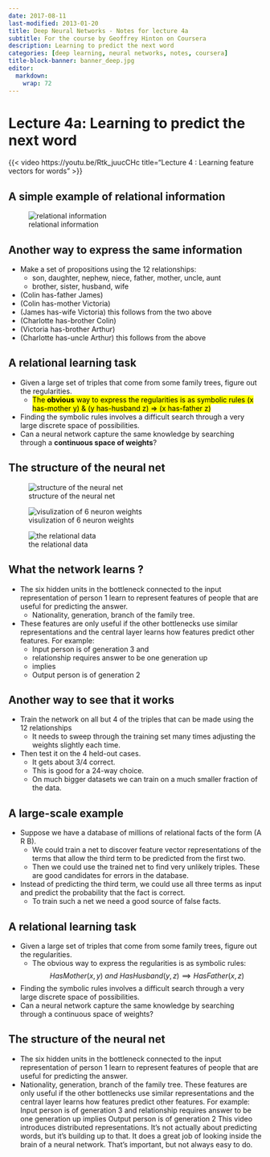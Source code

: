 ```yaml
---
date: 2017-08-11
last-modified: 2013-01-20
title: Deep Neural Networks - Notes for lecture 4a
subtitle: For the course by Geoffrey Hinton on Coursera
description: Learning to predict the next word 
categories: [deep learning, neural networks, notes, coursera] 
title-block-banner: banner_deep.jpg
editor: 
  markdown: 
    wrap: 72
---
```



# Lecture 4a: Learning to predict the next word 


::: column-margin
{{< video https://youtu.be/Rtk_juucCHc  title="Lecture 4 : Learning feature vectors for words"  >}}
:::

## A simple example of relational information  

::: column-margin
![relational information](relational_information_1.png)
:::

## Another way to express the same information 

- Make a set of propositions using the 12 relationships:
  - son, daughter, nephew, niece, father, mother, uncle, aunt
  - brother, sister, husband, wife 
- (Colin has-father James)
- (Colin has-mother Victoria)
- (James has-wife Victoria) this follows from the two above
- (Charlotte has-brother Colin)
- (Victoria has-brother Arthur)
- (Charlotte has-uncle Arthur) this follows from the above

## A relational learning task

- Given a large set of triples that come from some family trees, figure out the regularities.
  - [The **obvious** way to express the regularities is as symbolic rules (x has-mother y) & (y has-husband z) => (x has-father z) ]{.mark}
- Finding the symbolic rules involves a difficult search through a very large discrete space of possibilities.
- Can a neural network capture the same knowledge by searching through a **continuous space of weights**? 

## The structure of the neural net 

::: column-margin
![structure of the neural net ](relational_information.png)
:::

::: column-margin
![visulization of 6 neuron weights](neuron_weights_vizulization.png)

![the relational data](relational_information_2.png)
:::

## What the network learns ?

- The six hidden units in the bottleneck connected to the input representation of person 1 learn to represent features of people that are useful for predicting the answer.
  - Nationality, generation, branch of the family tree.
- These features are only useful if the other bottlenecks use similar representations and the central layer learns how features predict other features. For example:
  - Input person is of generation 3 and
  - relationship requires answer to be one generation up
  - implies
  - Output person is of generation 2


## Another way to see that it works  

- Train the network on all but 4 of the triples that can be made using the 12 relationships
  - It needs to sweep through the training set many times adjusting the weights slightly each time.
- Then test it on the 4 held-out cases.
  - It gets about 3/4 correct.
  - This is good for a 24-way choice.
  - On much bigger datasets we can train on a much smaller
fraction of the data. 

## A large-scale example

- Suppose we have a database of millions of relational facts of the
form (A R B).
  - We could train a net to discover feature vector representations of the terms that allow the third term to be predicted from the first two.
  - Then we could use the trained net to find very unlikely triples.
These are good candidates for errors in the database.
- Instead of predicting the third term, we could use all three terms as input and predict the probability that the fact is correct.
  - To train such a net we need a good source of false facts. 

## A relational learning task  

- Given a large set of triples that come from some family trees, figure out the regularities. 
  - The obvious way to express the regularities is as symbolic rules:  
$$
HasMother(x,y)\ and\ HasHusband(y,z) \implies HasFather(x, z)
$$

- Finding the symbolic rules involves a difficult search through a very large discrete space of possibilities.  
- Can a neural network capture the same knowledge by searching through a continuous space of weights? 

## The structure of the neural net 

- The six hidden units in the bottleneck connected to the input representation of person 1 learn to represent features of people that are useful for predicting the answer. 
- Nationality, generation, branch of the family tree. 
These features are only useful if the other bottlenecks use similar 
representations and the central layer learns how features predict 
other features. For example: 
Input person is of generation 3 and 
relationship requires answer to be one generation up 
implies 
Output person is of generation 2 
This video introduces distributed representations. It's not actually about predicting words, but it's building up to that. 
It does a great job of looking inside the brain of a neural network. That's important, but not always easy to do. 

